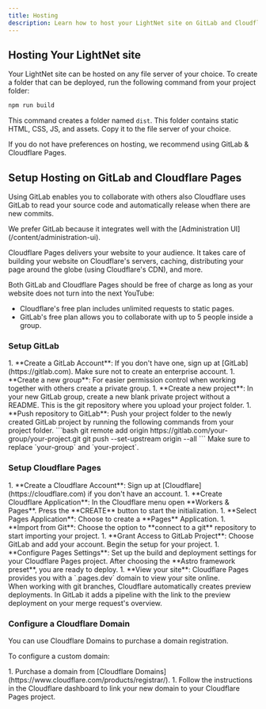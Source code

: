 ```yaml
---
title: Hosting
description: Learn how to host your LightNet site on GitLab and Cloudflare Pages.
---
```



## Hosting Your LightNet site

Your LightNet site can be hosted on any file server of your choice. To create a folder that can be deployed, run the following command from your project folder:

```bash
npm run build
```

This command creates a folder named `dist`. This folder contains static HTML, CSS, JS, and assets. Copy it to the file server of your choice.

If you do not have preferences on hosting, we recommend using GitLab & Cloudflare Pages.

## Setup Hosting on GitLab and Cloudflare Pages

Using GitLab enables you to collaborate with others also Cloudflare uses GitLab to read your source code and automatically release when there are new commits.

<Aside>
We prefer GitLab because it integrates well with the [Administration UI](/content/administration-ui).
</Aside>

Cloudflare Pages delivers your website to your audience. It takes care of building your website on Cloudflare's servers, caching, 
distributing your page around the globe (using Cloudflare's CDN), and more.

Both GitLab and Cloudflare Pages should be free of charge as long as your website does not turn into the next YouTube:

- Cloudflare's free plan includes unlimited requests to static pages.
- GitLab's free plan allows you to collaborate with up to 5 people inside a group.

### Setup GitLab

<Steps>
1. **Create a GitLab Account**: If you don't have one, sign up at [GitLab](https://gitlab.com). Make sure not to create an enterprise account.
1. **Create a new group**: For easier permission control when working together with others create a private group.
1. **Create a new project**: In your new GitLab group, create a new blank private project without a README. This is the git repository where you upload your project folder.
1. **Push repository to GitLab**: Push your project folder to the newly created GitLab project by running the following commands from your project folder. 
    ```bash
    git remote add origin https://gitlab.com/your-group/your-project.git
    git push --set-upstream origin --all
    ```
    Make sure to replace `your-group` and `your-project`.
</Steps>

### Setup Cloudflare Pages

<Steps>
1. **Create a Cloudflare Account**: Sign up at [Cloudflare](https://cloudflare.com) if you don't have an account.
1. **Create Cloudflare Application**: In the Cloudflare menu open **Workers & Pages**. Press the **CREATE** button to start the initialization.
1. **Select Pages Application**: Choose to create a **Pages** Application.
1. **Import from Git**: Choose the option to **connect to a git** repository to start importing your project.
1. **Grant Access to GitLab Project**: Choose GitLab and add your account. Begin the setup for your project.
1. **Configure Pages Settings**: Set up the build and deployment settings for your Cloudflare Pages project. After choosing the **Astro framework preset**, you are ready to deploy.
1. **View your site**: Cloudflare Pages provides you with a `.pages.dev` domain to view your site online.
</Steps>

<Aside type="tip">
When working with git branches, Cloudflare automatically creates preview deployments. In GitLab it adds a pipeline with the link to the preview deployment on your merge request's overview.
</Aside>

### Configure a Cloudflare Domain

You can use Cloudflare Domains to purchase a domain registration.

To configure a custom domain:

<Steps>
1. Purchase a domain from [Cloudflare Domains](https://www.cloudflare.com/products/registrar/).
1. Follow the instructions in the Cloudflare dashboard to link your new domain to your Cloudflare Pages project.
</Steps>
